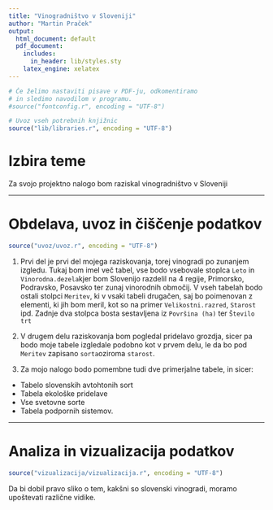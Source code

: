 ```yaml
---
title: "Vinogradništvo v Sloveniji"
author: "Martin Praček"
output:
  html_document: default
  pdf_document:
    includes:
      in_header: lib/styles.sty
    latex_engine: xelatex
---
```


```r
# Če želimo nastaviti pisave v PDF-ju, odkomentiramo
# in sledimo navodilom v programu.
#source("fontconfig.r", encoding = "UTF-8")

# Uvoz vseh potrebnih knjižnic
source("lib/libraries.r", encoding = "UTF-8")
```

# Izbira teme

Za svojo projektno nalogo bom raziskal vinogradništvo v Sloveniji

***

# Obdelava, uvoz in čiščenje podatkov

```r
source("uvoz/uvoz.r", encoding = "UTF-8")
```


1.
Prvi del je prvi del mojega raziskovanja, torej vinogradi po zunanjem izgledu. Tukaj bom imel več tabel, vse bodo vsebovale stoplca `Leto` in `Vinorodna.dezela`kjer bom Slovenijo razdelil na 4 regije, Primorsko, Podravsko, Posavsko ter zunaj vinorodnih območij. 
V vseh tabelah bodo ostali stolpci `Meritev`, ki v vsaki tabeli drugačen, saj bo poimenovan z elementi, ki jih bom meril, kot so na primer `Velikostni.razred`, `Starost` ipd.
Zadnje dva stolpca bosta sestavljena iz `Površina (ha)` ter `Število trt`

 
2. 
V drugem delu raziskovanja bom pogledal pridelavo grozdja, sicer pa bodo moje tabele izgledale podobno kot v prvem delu, le da bo pod `Meritev` zapisano `sorta`oziroma `starost`.


3. Za mojo nalogo bodo pomembne tudi dve primerjalne tabele, in sicer:
  - Tabelo slovenskih avtohtonih sort
  - Tabela ekološke pridelave 
  - Vse svetovne sorte
  - Tabela podpornih sistemov.

***

# Analiza in vizualizacija podatkov

```r
source("vizualizacija/vizualizacija.r", encoding = "UTF-8")
```

Da bi dobil pravo sliko o tem, kakšni so slovenski vinogradi, moramo upoštevati različne vidike.
